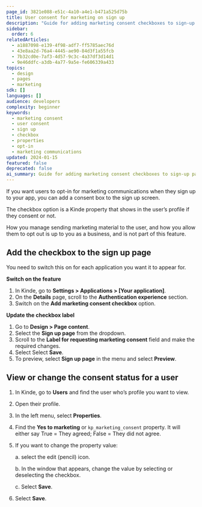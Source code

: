 ```yaml
---
page_id: 3821e088-e51c-4a10-a4e1-b471a525d75b
title: User consent for marketing on sign up
description: "Guide for adding marketing consent checkboxes to sign-up pages including feature configuration, label customization, and user consent status management."
sidebar:
  order: 6
relatedArticles:
  - a1887098-e139-4f98-adf7-ff5785aec76d
  - 43e8aa2d-76a4-4445-ae90-84d3f1a55fcb
  - 7b32cd0e-7af3-4d57-9c3c-4a37df3d14d1
  - 9e46ddfc-a3db-4a77-9a5e-fe606339a433
topics:
  - design
  - pages
  - marketing
sdk: []
languages: []
audience: developers
complexity: beginner
keywords:
  - marketing consent
  - user consent
  - sign up
  - checkbox
  - properties
  - opt-in
  - marketing communications
updated: 2024-01-15
featured: false
deprecated: false
ai_summary: Guide for adding marketing consent checkboxes to sign-up pages including feature configuration, label customization, and user consent status management.
---
```


If you want users to opt-in for marketing communications when they sign up to your app, you can add a consent box to the sign up screen.

The checkbox option is a Kinde property that shows in the user’s profile if they consent or not.

How you manage sending marketing material to the user, and how you allow them to opt out is up to you as a business, and is not part of this feature.

## Add the checkbox to the sign up page

You need to switch this on for each application you want it to appear for.

**Switch on the feature**

1. In Kinde, go to **Settings > Applications > [Your application]**.
2. On the **Details** page, scroll to the **Authentication experience** section.
3. Switch on the **Add marketing consent checkbox** option.

**Update the checkbox label**

1. Go to **Design > Page content**.
2. Select the **Sign up page** from the dropdown.
3. Scroll to the **Label for requesting marketing consent** field and make the required changes.
4. Select Select **Save**. 
5. To preview, select **Sign up page** in the menu and select **Preview**.

## View or change the consent status for a user

1. In Kinde, go to **Users** and find the user who’s profile you want to view.
2. Open their profile.
3. In the left menu, select **Properties**.
4. Find the **Yes to marketing** or `kp_marketing_consent` property.
   It will either say True = They agreed; False = They did not agree.
5. If you want to change the property value:

   a. select the edit (pencil) icon.

   b. In the window that appears, change the value by selecting or deselecting the checkbox.

   c. Select **Save**.

6. Select **Save**.
